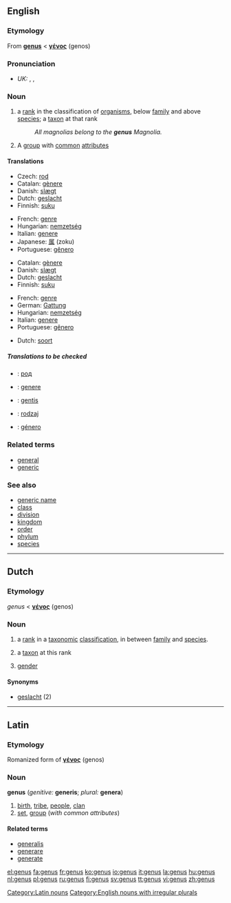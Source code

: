 ==English==

{{wikipedia}}

===Etymology===
From {{L.}} '''[[#Latin|genus]]''' < {{AGr.}} '''[[γένος]]''' (genos)

===Pronunciation===
*''UK:'' {{AHD|jēn'əs}}, {{IPA|/ˈdʒiːnəs/}}, {{SAMPA|/"dZi:n@s/}}

===Noun===
{{en-noun|gen|era}}

# {{context|biology|taxonomy}} a [[rank]] in the classification of [[organism]]s, below [[family]] and above [[species]]; a [[taxon]] at that rank
#:''All magnolias belong to the '''genus''' Magnolia.''
# A [[group]] with [[common]] [[attribute]]s

====Translations====
{{trans-top|rank in a taxonomic classification between family and species}}
*Czech: [[rod]] {{m}}
*Catalan: [[gènere]] {{m}}
*Danish: [[slægt]] {{c}}
*Dutch: [[geslacht]] {{n}}
*Finnish: [[suku]]
{{trans-mid}}
*French: [[genre]] {{m}}
*Hungarian: [[nemzetség]]
*Italian: [[genere]] {{m}}
*Japanese: [[属]] (zoku)
*Portuguese: [[gênero]] {{m}}
{{trans-bottom}}

{{trans-top|taxon at this rank}}
*Catalan: [[gènere]]
*Danish: [[slægt]] {{c}}
*Dutch: [[geslacht]] {{n}}
*Finnish: [[suku]]
{{trans-mid}}
*French: [[genre]] {{m}}
*German: [[Gattung]] {{f}}
*Hungarian: [[nemzetség]]
*Italian: [[genere]] {{m}}
*Portuguese: [[gênero]] {{m}}
{{trans-bottom}}

{{trans-top|group with common attributes}}
*Dutch: [[soort]] {{f}}
{{trans-mid}}
{{trans-bottom}}

=====Translations to be checked=====
{{checktrans}}

*{{ttbc|Bulgarian}}: [[род]] {{m}}
*{{ttbc|Interlingua}}: [[genere]]
*{{ttbc|Lithuanian}}: [[gentis]] {{f}}
*{{ttbc|Polish}}: [[rodzaj]] {{m}}
*{{ttbc|Spanish}}: [[género]] {{m}}

===Related terms===
*[[general]]
*[[generic]]

===See also===
*[[generic name]]
*[[class]]
*[[division]]
*[[kingdom]]
*[[order]]
*[[phylum]]
*[[species]]

----

==Dutch==

===Etymology===
{{L.}} ''genus'' < {{AGr.}} '''[[γένος]]''' (genos)

===Noun===
{{nl-noun|g=n|genera|-}}

# {{botany}} a [[rank]] in a [[taxonomic]] [[classification]], in between [[family]] and [[species]].
# {{botany}} a [[taxon]] at this rank
# {{linguistics}} [[gender]]

====Synonyms====
*[[geslacht]] (2)

----

==Latin==

===Etymology===
Romanized form of {{AGr.|la}} '''[[γένος]]''' (genos)

===Noun===
'''genus''' {{n}} (''genitive:'' '''generis'''; ''plural:'' '''genera''')

# [[birth]], [[tribe]], [[people]], [[clan]]
# [[set]], [[group]] (''with common attributes'')

====Related terms====
*[[generalis]]
*[[generare]]
*[[generate]]

[[Category:Latin nouns]]
[[Category:English nouns with irregular plurals]]

[[el:genus]]
[[fa:genus]]
[[fr:genus]]
[[ko:genus]]
[[io:genus]]
[[it:genus]]
[[la:genus]]
[[hu:genus]]
[[nl:genus]]
[[pl:genus]]
[[ru:genus]]
[[fi:genus]]
[[sv:genus]]
[[tt:genus]]
[[vi:genus]]
[[zh:genus]]